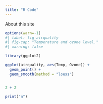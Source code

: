 ```yaml
---
title: "R Code"
---
```


About this site

```r
options(warn=-1)
#| label: fig-airquality
#| fig-cap: "Temperature and ozone level."
#| warning: false

library(ggplot2)

ggplot(airquality, aes(Temp, Ozone)) + 
  geom_point() + 
  geom_smooth(method = "loess")



```

```r
2 + 2
```

```r
print("n")
```
